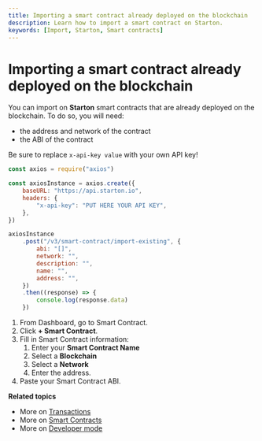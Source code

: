 ```yaml
---
title: Importing a smart contract already deployed on the blockchain
description: Learn how to import a smart contract on Starton.
keywords: [Import, Starton, Smart contracts]
---
```



# Importing a smart contract already deployed on the blockchain

You can import on **Starton** smart contracts that are already deployed on the blockchain.
To do so, you will need:

-   the address and network of the contract
-   the ABI of the contract

Be sure to replace `x-api-key value` with your own API key!

<Tabs>
<TabItem value="code" label="From Code">

```jsx showLineNumbers
const axios = require("axios")

const axiosInstance = axios.create({
	baseURL: "https://api.starton.io",
	headers: {
		"x-api-key": "PUT HERE YOUR API KEY",
	},
})

axiosInstance
	.post("/v3/smart-contract/import-existing", {
		abi: "[]",
		network: "",
		description: "",
		name: "",
		address: "",
	})
	.then((response) => {
		console.log(response.data)
	})
```

</TabItem> 
<TabItem value="dashboard" label="From Dashboard">

1. From Dashboard, go to Smart Contract.
1. Click **+ Smart Contract**.
1. Fill in Smart Contract information:
    1. Enter your **Smart Contract Name**
    1. Select a **Blockchain**
    1. Select a **Network**
    1. Enter the address.
1. Paste your Smart Contract ABI.

</TabItem>
</Tabs>

**Related topics**

-   More on [Transactions](/Transactions/creating-a-transaction.mdx)
-   More on [Smart Contracts](/Smart-contract/understanding-smart-contracts.md)
-   More on [Developer mode](/Developer/Discovering-coding-interface.md)
